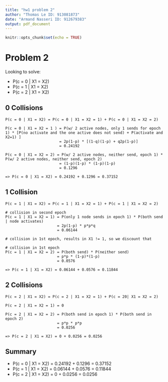 ```yaml
---
title: "hw1 problem 2"
author: "Thomas Le ID: 913081873"
date: "Armand Nasseri ID: 912679383"
output: pdf_document
---
```


```r
knitr::opts_chunk$set(echo = TRUE)
```

# Problem 2

Looking to solve:

- P(c = 0 | X1 = X2)
- P(c = 1 | X1 = X2)
- P(c = 2 | X1 = X2)


## 0 Collisions

```
P(c = 0 | X1 = X2) = P(c = 0 | X1 = X2 = 1) + P(c = 0 | X1 = X2 = 2)
               
P(c = 0 | X1 = X2 = 1 ) = P(w/ 2 active nodes, only 1 sends for epoch 1) * [P(no activate and the one active does not send) + P(activate and X2=1) ]
                        = 2p(1-p) * [(1-q)(1-p) + q2p(1-p)]
                        = 0.24192
                          
P(c = 0 | X1 = X2 = 2) = P(w/ 2 active nodes, neither send, epoch 1) * P(w/ 2 active nodes, neither send, epoch 2)
                        = (1-p)(1-p) * (1-p)(1-p)
                        = 0.1296

=> P(c = 0 | X1 = X2) = 0.24192 + 0.1296 = 0.37152
```

## 1 Collision

```
P(c = 1 | X1 = X2) = P(c = 1 | X1 = X2 = 1) + P(c = 1 | X1 = X2 = 2)

# collision in second epoch
P(c = 1 | X1 = X2 = 1) = P(only 1 node sends in epoch 1) * P(both send | node activates)
                       = 2p(1-p) * p*p*q
                       = 0.06144
                  
# collision in 1st epoch, results in X1 != 1, so we discount that

# collision in 1st epoch
P(c = 1 | X1 = X2 = 2) = P(both send) * P(neither send)
                       = p*p * (1-p)*(1-p)
                       = 0.0576
                       
=> P(c = 1 | X1 = X2) = 0.06144 + 0.0576 = 0.11844
```

## 2 Collisions

```
P(c = 2 | X1 = X2) = P(c = 2 | X1 = X2 = 1) + P(c = 20| X1 = X2 = 2)

P(c = 2 | X1 = X2 = 1) = 0

P(c = 2 | X1 = X2 = 2) = P(both send in epoch 1) * P(both send in epoch 2)
                       = p*p * p*p
                       = 0.0256
                       
=> P(c = 2 | X1 = X2) = 0 + 0.0256 = 0.0256
```

## Summary
- P(c = 0 | X1 = X2) = 0.24192 + 0.1296 = 0.37152
- P(c = 1 | X1 = X2) = 0.06144 + 0.0576 = 0.11844
- P(c = 2 | X1 = X2) = 0 + 0.0256 = 0.0256



